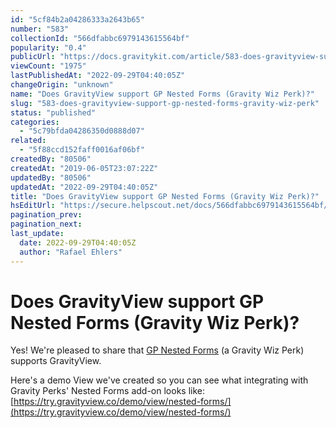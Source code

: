 ```yaml
---
id: "5cf84b2a04286333a2643b65"
number: "583"
collectionId: "566dfabbc6979143615564bf"
popularity: "0.4"
publicUrl: "https://docs.gravitykit.com/article/583-does-gravityview-support-gp-nested-forms-gravity-wiz-perk"
viewCount: "1975"
lastPublishedAt: "2022-09-29T04:40:05Z"
changeOrigin: "unknown"
name: "Does GravityView support GP Nested Forms (Gravity Wiz Perk)?"
slug: "583-does-gravityview-support-gp-nested-forms-gravity-wiz-perk"
status: "published"
categories: 
  - "5c79bfda04286350d0888d07"
related: 
  - "5f88ccd152faff0016af06bf"
createdBy: "80506"
createdAt: "2019-06-05T23:07:22Z"
updatedBy: "80506"
updatedAt: "2022-09-29T04:40:05Z"
title: "Does GravityView support GP Nested Forms (Gravity Wiz Perk)?"
hsEditUrl: "https://secure.helpscout.net/docs/566dfabbc6979143615564bf/article/5cf84b2a04286333a2643b65"
pagination_prev: 
pagination_next: 
last_update:
  date: 2022-09-29T04:40:05Z
  author: "Rafael Ehlers"
---
```


# Does GravityView support GP Nested Forms (Gravity Wiz Perk)?

Yes! We're pleased to share that [GP Nested Forms](https://gravitywiz.com/documentation/gravity-forms-nested-forms/?ref=263) (a Gravity Wiz Perk) supports GravityView.

Here's a demo View we've created so you can see what integrating with Gravity Perks' Nested Forms add-on looks like: [https://try.gravityview.co/demo/view/nested-forms/](https://try.gravityview.co/demo/view/nested-forms/)